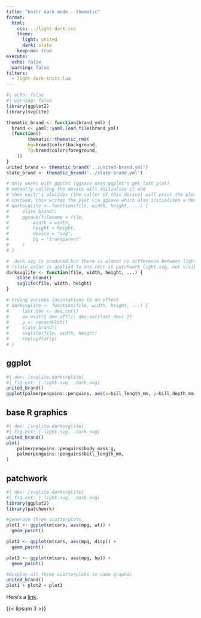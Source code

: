 ```yaml
---
title: "knitr dark mode - thematic"
format:
  html:
    css: ../light-dark.css
    theme:
      light: united
      dark: slate
    keep-md: true
execute:
  echo: false
  warning: false
filters:
  - light-dark-knitr.lua
---
```


```r
#| echo: false
#| warning: false
library(ggplot2)
library(svglite)

thematic_brand <- function(brand_yml) {
  brand <- yaml::yaml.load_file(brand_yml)
  (function()
        thematic::thematic_rmd(
        bg=brand$color$background,
        fg=brand$color$foreground,
    ))
}
united_brand <- thematic_brand('../united-brand.yml')
slate_brand <- thematic_brand('../slate-brand.yml')

# only works with ggplot (ggsave uses ggplot's get_last_plot)
# normally calling the device will initialize it and
# then knitr's plot2dev (the caller of this device) will print the plot to the device
# instead, this writes the plot via ggsave which also initializes a device and then prints the plot
# darksvglite <- function(file, width, height, ...) {
#     slate_brand()
#     ggsave(filename = file,
#         width = width,
#         height = height,
#         device = "svg",
#         bg = "transparent"
#     )
# }

# .dark.svg is produced but there is almost no difference between light and dark
# (slate color is applied to one rect in patchwork light.svg, not visible)
darksvglite <- function(file, width, height, ...) {
    slate_brand()
    svglite(file, width, height)
}

# trying various incantations to no effect
# darksvglite <- function(file, width, height, ...) {
#     last.dev <- dev.cur()
#     on.exit({ dev.off(); dev.set(last.dev) })
#     p <- recordPlot()
#     slate_brand()
#     svglite(file, width, height)
#     replayPlot(p)
# }
```

## ggplot

```r
#| dev: [svglite,darksvglite]
#| fig.ext: [.light.svg, .dark.svg]
united_brand()
ggplot(palmerpenguins::penguins, aes(x=bill_length_mm, y=bill_depth_mm)) + geom_point()
```

## base R graphics

```r
#| dev: [svglite,darksvglite]
#| fig.ext: [.light.svg, .dark.svg]
united_brand()
plot(
    palmerpenguins::penguins$body_mass_g,
    palmerpenguins::penguins$bill_length_mm,
)
```

## patchwork


```r
#| dev: [svglite,darksvglite]
#| fig.ext: [.light.svg, .dark.svg]
library(ggplot2)
library(patchwork)

#generate three scatterplots
plot1 <- ggplot(mtcars, aes(mpg, wt)) +
  geom_point()

plot2 <- ggplot(mtcars, aes(mpg, disp)) +
  geom_point()

plot3 <- ggplot(mtcars, aes(mpg, hp)) +
  geom_point()

#display all three scatterplots in same graphic
united_brand()
plot1 + plot2 + plot3
```


Here's a [link](https://example.com).

{{< lipsum 3 >}}
